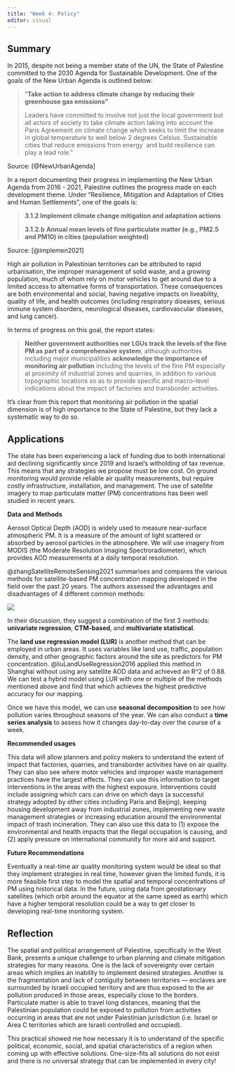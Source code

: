 ```yaml
---
title: "Week 4: Policy"
editor: visual
---
```


## Summary

In 2015, despite not being a member state of the UN, the State of Palestine committed to the 2030 Agenda for Sustainable Development. One of the goals of the New Urban Agenda is outlined below:

> "**Take action to address climate change by reducing their greenhouse gas emissions"**
>
> Leaders have committed to involve not just the local government but all actors of society to take climate action taking into account the Paris Agreement on climate change which seeks to limit the increase in global temperature to well below 2 degrees Celsius. Sustainable cities that reduce emissions from energy  and build resilience can play a lead role."

Source: [@NewUrbanAgenda]

In a report documenting their progress in implementing the New Urban Agenda from 2016 - 2021, Palestine outlines the progress made on each development theme. Under "Resilience, Mitigation and Adaptation of Cities and Human Settlements", one of the goals is:

> **3.1.2 Implement climate change mitigation and adaptation actions**
>
> **3.1.2.b** **Annual mean levels of fine particulate matter (e.g., PM2.5 and PM10) in cities (population weighted)**

Source: [@implemen2021]

High air pollution in Palestinian territories can be attributed to rapid urbanisation, the improper management of solid waste, and a growing population, much of whom rely on motor vehicles to get around due to a limited access to alternative forms of transportation. These consequences are both environmental and social, having negative impacts on liveability, quality of life, and health outcomes (including respiratory diseases, serious immune system disorders, neurological diseases, cardiovascular diseases, and lung cancer).

In terms of progress on this goal, the report states:

> **Neither government authorities nor LGUs track the levels of the fine PM as part of a comprehensive system**, although authorities including major municipalities **acknowledge the importance of monitoring air pollution** including the levels of the fine PM especially at proximity of industrial zones and quarries, in addition to various topographic locations so as to provide specific and macro-level indications about the impact of factories and transborder activities.

It's clear from this report that monitoring air pollution in the spatial dimension is of high importance to the State of Palestine, but they lack a systematic way to do so.

## Applications

The state has been experiencing a lack of funding due to both international aid declining significantly since 2019 and Israel's witholding of tax revenue. This means that any strategies we propose must be low cost. On ground monitoring would provide reliable air quality measurements, but require costly infrastructure, installation, and management. The use of satellite imagery to map particulate matter (PM) concentrations has been well studied in recent years.

**Data and** **Methods**

Aerosol Optical Depth (AOD) is widely used to measure near-surface atmospheric PM. It is a measure of the amount of light scattered or absorbed by aerosol particles in the atmosphere. We will use imagery from MODIS (the Moderate Resolution Imaging Spectroradiometer), which provides AOD measurements at a daily temporal resolution.

@zhangSatelliteRemoteSensing2021 summarises and compares the various methods for satellite-based PM concentration mapping developed in the field over the past 20 years. The authors assessed the advantages and disadvantages of 4 different common methods:

![](media/wk4/ProsCons.png)

In their discussion, they suggest a combination of the first 3 methods: **univariate regression**, **CTM-based**, and **multivariate statistical**.

The **land use regression model (LUR)** is another method that can be employed in urban areas. It uses variables like land use, traffic, population density, and other geographic factors around the site as predictors for PM concentration. @liuLandUseRegression2016 applied this method in Shanghai without using any satellite AOD data and achieved an R\^2 of 0.88. We can test a hybrid model using LUR with one or multiple of the methods mentioned above and find that which achieves the highest predictive accuracy for our mapping.

Once we have this model, we can use **seasonal decomposition** to see how pollution varies throughout seasons of the year. We can also conduct a **time series analysis** to assess how it changes day-to-day over the course of a week.

**Recommended usages**

This data will allow planners and policy makers to understand the extent of impact that factories, quarries, and transborder activities have on air quality. They can also see where motor vehicles and improper waste management practices have the largest effects. They can use this information to target interventions in the areas with the highest exposure. Interventions could include assigning which cars can drive on which days (a successful strategy adopted by other cities including Paris and Beijing), keeping housing development away from industrial zones, implementing new waste management strategies or increasing education around the environmental impact of trash incineration. They can also use this data to (1) expose the environmental and health impacts that the illegal occupation is causing, and (2) apply pressure on international community for more aid and support.

**Future Recommendations**

Eventually a real-time air quality monitoring system would be ideal so that they implement strategies in real time, however given the limited funds, it is more feasible first step to model the spatial and temporal concentrations of PM using historical data. In the future, using data from geostationary satellites (which orbit around the equator at the same speed as earth) which have a higher temporal resolution could be a way to get closer to developing real-time monitoring system.

## Reflection

The spatial and political arrangement of Palestine, specifically in the West Bank, presents a unique challenge to urban planning and climate mitigation strategies for many reasons. One is the lack of sovereignty over certain areas which implies an inability to implement desired strategies. Another is the fragmentation and lack of contiguity between territories --- enclaves are surrounded by Israeli occupied territory and are thus exposed to the air pollution produced in those areas, especially close to the borders. Particulate matter is able to travel long distances, meaning that the Palestinian population could be exposed to pollution from activities occurring in areas that are not under Palestinian jurisdiction (i.e. Israel or Area C territories which are Israeli controlled and occupied).

This practical showed me how necessary it is to understand of the specific political, economic, social, and spatial characteristics of a region when coming up with effective solutions. One-size-fits all solutions do not exist and there is no universal strategy that can be implemented in every city!
